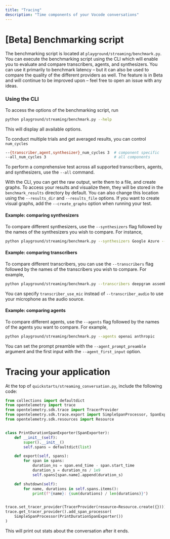 ```yaml
---
title: "Tracing"
description: "Time components of your Vocode conversations"
---
```


# [Beta] Benchmarking script

The benchmarking script is located at `playground/streaming/benchmark.py`. You can execute the benchmarking script using the CLI which will enable you to evaluate and compare
transcribers, agents, and synthesizers. You can use it primarily to benchmark latency – but it can also be used to compare the quality of the different providers as well. The
feature is in Beta and will continue to be improved upon – feel free to open an issue with any ideas.

### Using the CLI

To access the options of the benchmarking script, run

```bash
python playground/streaming/benchmark.py --help
```

This will display all available options.

To conduct multiple trials and get averaged results, you can control `num_cycles`

```bash
--{transcriber,agent,synthesizer}_num_cycles 3  # component specific
--all_num_cycles 3                              # all components
```

To perform a comprehensive test across all supported transcribers, agents, and synthesizers, use the `--all` command.

With the CLI, you can get the raw output, write them to a file, and create graphs.
To access your results and visualize them, they will be stored in the `benchmark_results` directory by default. You can also change this location using the `--results_dir` and `--results_file` options. If you want to create visual graphs, add the `--create_graphs` option when running your test.

#### Example: comparing synthesizers

To compare different synthesizers, use the `--synthesizers` flag followed by the names of the synthesizers you wish to compare. For instance,

```bash
python playground/streaming/benchmark.py --synthesizers Google Azure --synthesizer_text "Your text here"
```

#### Example: comparing transcribers

To compare different transcribers, you can use the `--transcribers` flag followed by the names of the transcribers you wish to compare. For example,

```bash
python playground/streaming/benchmark.py --transcribers deepgram assemblyai --transcriber_audio sample.wav
```

You can specify `transcriber_use_mic` instead of `--transcriber_audio` to use your microphone as the audio source.

#### Example: comparing agents

To compare different agents, use the `--agents` flag followed by the names of the agents you want to compare. For example,

```bash
python playground/streaming/benchmark.py --agents openai anthropic
```

You can set the prompt preamble with the `--agent_prompt_preamble` argument and the first input with the `--agent_first_input` option.

# Tracing your application

At the top of `quickstarts/streaming_conversation.py`, include the following code:

```python
from collections import defaultdict
from opentelemetry import trace
from opentelemetry.sdk.trace import TracerProvider
from opentelemetry.sdk.trace.export import SimpleSpanProcessor, SpanExporter
from opentelemetry.sdk.resources import Resource


class PrintDurationSpanExporter(SpanExporter):
    def __init__(self):
        super().__init__()
        self.spans = defaultdict(list)

    def export(self, spans):
        for span in spans:
            duration_ns = span.end_time - span.start_time
            duration_s = duration_ns / 1e9
            self.spans[span.name].append(duration_s)

    def shutdown(self):
        for name, durations in self.spans.items():
            print(f"{name}: {sum(durations) / len(durations)}")


trace.set_tracer_provider(TracerProvider(resource=Resource.create({})))
trace.get_tracer_provider().add_span_processor(
    SimpleSpanProcessor(PrintDurationSpanExporter())
)
```

This will print out stats about the conversation after it ends.
